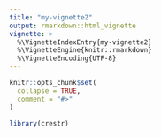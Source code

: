 ```yaml
---
title: "my-vignette2"
output: rmarkdown::html_vignette
vignette: >
  %\VignetteIndexEntry{my-vignette2}
  %\VignetteEngine{knitr::rmarkdown}
  %\VignetteEncoding{UTF-8}
---
```


```r
knitr::opts_chunk$set(
  collapse = TRUE,
  comment = "#>"
)
```

```r
library(crestr)
```
